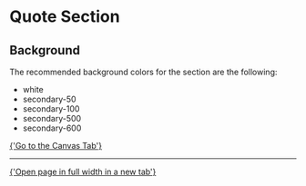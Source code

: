 
<Meta of={QuoteSectionStories} />

# Quote Section

<Canvas of={QuoteSectionStories.Example} />

<Controls of={QuoteSectionStories.Example} />

## Background

The recommended background colors for the section are the following:

* white
* secondary-50
* secondary-100
* secondary-500
* secondary-600

<a href="?path=/story/sections-content-quote--example">
  {'Go to the Canvas Tab'}
</a>

---

<a href="?id=sections-content-quote--example&viewMode=story" target="_blank">
  {'Open page in full width in a new tab'}
</a>
